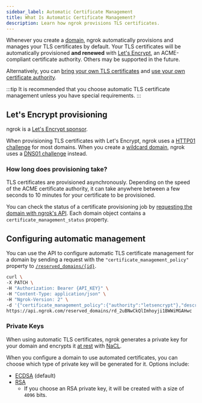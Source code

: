 ```yaml
---
sidebar_label: Automatic Certificate Management
title: What Is Automatic Certificate Management?
description: Learn how ngrok provisions TLS certificates.
---
```


Whenever you create a [domain](/universal-gateway/domains/what-are-domains/), ngrok automatically provisions and manages your TLS certificates by default. Your TLS certificates will be automatically provisioned **and renewed** with [Let's Encrypt](https://letsencrypt.org/about/), an ACME-compliant certificate authority. Others may be supported in the future.

Alternatively, you can [bring your own TLS certificates](/universal-gateway/tls-certificates/custom-certificates) and [use your own certificate authority](/api/resources/certificate-authorities/).

:::tip
It is recommended that you choose automatic TLS certificate management unless you have special requirements.
:::

## Let's Encrypt provisioning

ngrok is a [Let's Encrypt sponsor](https://letsencrypt.org/sponsors/).

When provisioning TLS certificates with Let's Encrypt, ngrok uses a [HTTP01 challenge](https://letsencrypt.org/docs/challenge-types/#http-01-challenge) for most domains. When you create a [wildcard domain](#using-wildcard-domains), ngrok uses a [DNS01 challenge](https://letsencrypt.org/docs/challenge-types/#dns-01-challenge) instead.

### How long does provisioning take?

TLS certificates are provisioned asynchronously. Depending on the speed of the ACME certificate authority, it can take anywhere between a few seconds to 10 minutes for your certificate to be provisioned.

You can check the status of a certificate provisioning job by [requesting the domain with ngrok's API](/api/resources/reserved-domains/#get-reserved-domain). Each domain object contains a `certificate_management_status` property.

## Configuring automatic management

You can use the API to configure automatic TLS certificate management for a domain by sending a request with the `"certificate_management_policy"` property to [`/reserved_domains/{id}`](https://ngrok.com/docs/api/resources/reserved-domains/#update-reserved-domain).

```bash
curl \
-X PATCH \
-H "Authorization: Bearer {API_KEY}" \
-H "Content-Type: application/json" \
-H "Ngrok-Version: 2" \
-d '{"certificate_management_policy":{"authority":"letsencrypt"},"description":"point-of-sale new york #302","http_endpoint_configuration_id":"ec_2uBNwE5PEQsAgI7WQkwC8mL1a2x","https_endpoint_configuration_id":"ec_2uBNwBytfQIshIWu9bdcD0Buy78","metadata":"{env: \"staging\", \"connector_id\":\"64698fcc-5f5c-4b63-910e-8669d04bd943\"}"}' \
https://api.ngrok.com/reserved_domains/rd_2uBNwCkQlImhoyji1BWWiMGAHwc
```

### Private Keys

When using automatic TLS certificates, ngrok generates a private key for your
domain and encrypts it [at rest](https://en.wikipedia.org/wiki/Data_at_rest) with [NaCL](https://nacl.cr.yp.to/).

When you configure a domain to use automated certificates, you can choose which type of private key will be generated for it. Options include:

- [ECDSA](https://en.wikipedia.org/wiki/Elliptic_Curve_Digital_Signature_Algorithm) (default)
- [RSA](<https://en.wikipedia.org/wiki/RSA_(cryptosystem)>)
  - If you choose an RSA private key, it will be created with a size of `4096` bits.
